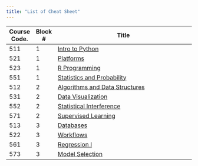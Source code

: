 ```yaml
---
title: "List of Cheat Sheet"
---
```


| Course Code. | Block # | Title                                                                 |
|--------------|---------|-----------------------------------------------------------------------|
| 511          | 1       | [Intro to Python](block_1/511_python/511_python.html)                 |
| 521          | 1       | [Platforms](block_1/521_platforms/521_platforms.html)                 |
| 523          | 1       | [R Programming](block_1/523_R/523_R.html)                             |
| 551          | 1       | [Statistics and Probability](block_1/551_stats-and-prob/551_stats.md) |
| 512          | 2       | [Algorithms and Data Structures](block_2/512_algs_ds/512_algs_ds.html)|
| 531          | 2       | [Data Visualization](block_2/531_viz/531_viz.html)                    |
| 552          | 2       | [Statistical Interference](block_2/552_stat_inter/552_stat_inter.html)|
| 571          | 2       | [Supervised Learning](block_2/571_sup_learn/571_sup_learn.html)       |
| 513          | 3       | [Databases](block_3/513_databases/513_databases.html)                 |
| 522          | 3       | [Workflows](block_3/522_workflows/522_workflows.html)                 |
|561           | 3       | [Regression I](block_3/561_regression/561_regression.html)            |
|573           | 3       | [Model Selection](block_3/573_model_sel/573_model_sel.html)           |